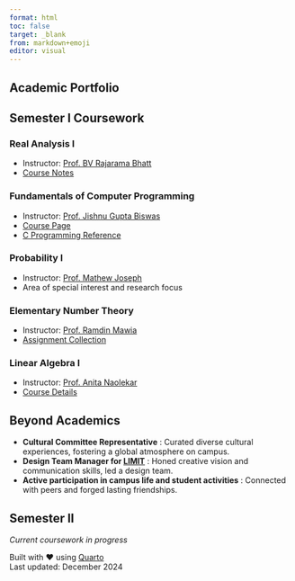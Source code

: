 ```yaml
---
format: html
toc: false
target: _blank
from: markdown+emoji
editor: visual
---
```


:::{.content-container .fade-in}

# Academic Portfolio {.section-title}

:::{.highlight-card .slide-in-left}
## Semester I Coursework

### Real Analysis I
- Instructor: [Prof. BV Rajarama Bhatt](https://www.isibang.ac.in/~bhat/)
- [Course Notes](https://drive.google.com/file/d/15aQW5bT4oBRqTgWve05l_CL1jxj97ieQ/view?usp=sharing)

### Fundamentals of Computer Programming
- Instructor: [Prof. Jishnu Gupta Biswas](https://isi.irins.org/profile/13204)
- [Course Page](https://www.isibang.ac.in/~adean/infsys/database/Bmath/FCP.html)
- [C Programming Reference](https://drive.google.com/file/d/1JgIz5I723BBlrkGD4n0qE4n5U89LD3XY/view?usp=sharing)

### Probability I
- Instructor: [Prof. Mathew Joseph](https://sites.google.com/view/mjoseph/home)
- Area of special interest and research focus

### Elementary Number Theory
- Instructor: [Prof. Ramdin Mawia](https://sites.google.com/view/ramdinmawia/home)
- [Assignment Collection](https://drive.google.com/file/d/1a-w8kH7kZud-1WypK9IrwDW7UoYUFmZf/view?usp=sharing)

### Linear Algebra I
- Instructor: [Prof. Anita Naolekar](https://www.isibang.ac.in/~statmath/homepage.html)
- [Course Details](https://www.isibang.ac.in/~adean/infsys/database/Bmath/LAlg1.html)
:::

:::{.highlight-card .fade-in}
## Beyond Academics

- **Cultural Committee Representative** : Curated diverse cultural experiences, fostering a global atmosphere on campus.
- **Design Team Manager for [LIMIT](limitisi.in)** : Honed creative vision and communication skills, led a design team.
- **Active participation in campus life and student activities** : Connected with peers and forged lasting friendships.
:::

:::{.highlight-card .slide-in-left}
## Semester II
*Current coursework in progress*
:::

:::

::: {.footer-content}
Built with ❤️ using [Quarto](https://quarto.org)  
Last updated: December 2024
:::